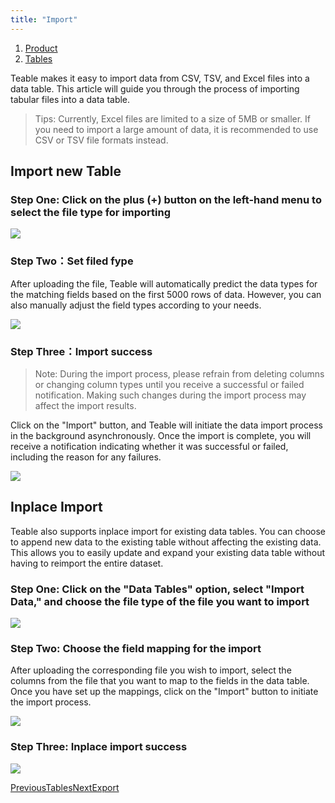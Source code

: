 ```yaml
---
title: "Import"
---
```


1. [Product](/product)
2. [Tables](/product/tables)

Teable makes it easy to import data from CSV, TSV, and Excel files into a data table. This article will guide you through the process of importing tabular files into a data table.

> Tips: Currently, Excel files are limited to a size of 5MB or smaller. If you need to import a large amount of data, it is recommended to use CSV or TSV file formats instead.

## Import new Table

### Step One: Click on the plus (+) button on the left-hand menu to select the file type for importing

![](/images/product/tables/files%2Fv0%2Fb%2Fgitbook-x-prod.appspot.com%2Fo%2Fspaces%252FBhOqOioHyh1nx8Bso44d%252Fuploads%252FgjObQ8EtBlZo6S1GME6z%252Fimage.png)

### Step Two：Set filed fype

After uploading the file, Teable will automatically predict the data types for the matching fields based on the first 5000 rows of data. However, you can also manually adjust the field types according to your needs.

![](/images/product/tables/files%2Fv0%2Fb%2Fgitbook-x-prod.appspot.com%2Fo%2Fspaces%252FBhOqOioHyh1nx8Bso44d%252Fuploads%252F20lt1v4qaFYliVth3iqq%252Fimage.png)

### Step Three：Import success

> Note: During the import process, please refrain from deleting columns or changing column types until you receive a successful or failed notification. Making such changes during the import process may affect the import results.

Click on the "Import" button, and Teable will initiate the data import process in the background asynchronously. Once the import is complete, you will receive a notification indicating whether it was successful or failed, including the reason for any failures.

![](/images/product/tables/files%2Fv0%2Fb%2Fgitbook-x-prod.appspot.com%2Fo%2Fspaces%252FBhOqOioHyh1nx8Bso44d%252Fuploads%252FJBgnsndEtnBaX93zkp0E%252Fimage.png)

## Inplace Import

Teable also supports inplace import for existing data tables. You can choose to append new data to the existing table without affecting the existing data. This allows you to easily update and expand your existing data table without having to reimport the entire dataset.

### Step One: Click on the "Data Tables" option, select "Import Data," and choose the file type of the file you want to import

![](/images/product/tables/files%2Fv0%2Fb%2Fgitbook-x-prod.appspot.com%2Fo%2Fspaces%252FBhOqOioHyh1nx8Bso44d%252Fuploads%252Fuh7whpUbVHEz9o9EvZ3P%252Fimage.png)

### Step Two: Choose the field mapping for the import

After uploading the corresponding file you wish to import, select the columns from the file that you want to map to the fields in the data table. Once you have set up the mappings, click on the "Import" button to initiate the import process.

![](/images/product/tables/files%2Fv0%2Fb%2Fgitbook-x-prod.appspot.com%2Fo%2Fspaces%252FBhOqOioHyh1nx8Bso44d%252Fuploads%252FowcjEstnybE4WuwHacbw%252Fimage.png)

### Step Three: Inplace import success

![](/images/product/tables/files%2Fv0%2Fb%2Fgitbook-x-prod.appspot.com%2Fo%2Fspaces%252FBhOqOioHyh1nx8Bso44d%252Fuploads%252FZhpHRqdlE67JoOomxCmV%252Fimage.png)

[PreviousTables](/product/tables)[NextExport](/product/tables/export)
